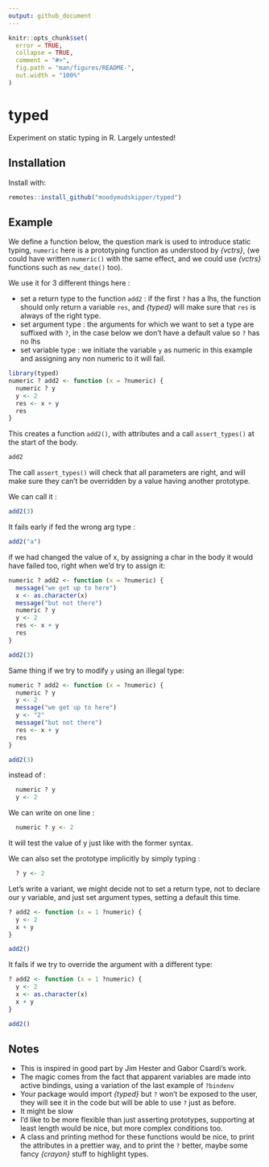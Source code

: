 ```yaml
---
output: github_document
---
```


<!-- README.md is generated from README.Rmd. Please edit that file -->

```r
knitr::opts_chunk$set(
  error = TRUE,
  collapse = TRUE,
  comment = "#>",
  fig.path = "man/figures/README-",
  out.width = "100%"
)
```

# typed

Experiment on static typing in R. Largely untested!

## Installation

Install with:

``` r
remotes::install_github("moodymudskipper/typed")
```

## Example

We define a function below, the question mark is used to introduce static typing,
`numeric` here is a prototyping function as understood by *{vctrs}*, 
(we could have written `numeric()` with the same effect, and we could use *{vctrs}*
functions such as `new_date()` too).

We use it for 3 different things here :

* set a return type to the function `add2` : if the first `?` has a lhs, the function
  should only return a variable `res`, and *{typed}* will make sure that `res`
  is always of the right type.
* set argument type : the arguments for which we want to set a type are suffixed
  with `?`, in the case below we don't have a default value so `?` has no lhs
* set variable type : we initiate the variable `y` as numeric in this example
  and assigning any non numeric to it will fail.

```r
library(typed)
numeric ? add2 <- function (x = ?numeric) {
  numeric ? y
  y <- 2
  res <- x + y
  res
}
```

This creates a function `add2()`, with attributes and a call `assert_types()` at
the start of the body.

```r
add2
```

The call `assert_types()` will check that all parameters are right, and will
make sure they can't be overridden by a value having another prototype.

We can call it :

```r
add2(3)
```

It fails early if fed the wrong arg type :

```r
add2("a")
```

if we had changed the value of x, by assigning a char in the body it would
have failed too, right when we'd try to assign it:

```r
numeric ? add2 <- function (x = ?numeric) {
  message("we get up to here")
  x <- as.character(x)
  message("but not there")
  numeric ? y
  y <- 2
  res <- x + y
  res
}

add2(3)
```


Same thing if we try to modify `y` using an illegal type:

```r
numeric ? add2 <- function (x = ?numeric) {
  numeric ? y
  y <- 2
  message("we get up to here")
  y <- "2"
  message("but not there")
  res <- x + y
  res
}

add2(3)
```

instead of : 

```r
  numeric ? y
  y <- 2
```

We can write on one line : 

```r
  numeric ? y <- 2
```

It will test the value of y just like with the former syntax.

We can also set the prototype implicitly by simply typing : 

```r
  ? y <- 2
```


Let's write a variant, we might decide not to set a return type, 
not to declare our y variable, and just set argument types, setting a default
this time.


```r
? add2 <- function (x = 1 ?numeric) {
  y <- 2
  x + y
}

add2()
```

It fails if we try to override the argument with a different type:

```r
? add2 <- function (x = 1 ?numeric) {
  y <- 2
  x <- as.character(x)
  x + y
}

add2()
```

## Notes

* This is inspired in good part by Jim Hester and Gabor Csardi's work.
* The magic comes from the fact that apparent variables are made into active
  bindings, using a variation of the last example of `?bindenv`
* Your package would import *{typed}* but `?` won't be exposed to the user,
they will see it in the code but will be able to use `?` just as before.
* It might be slow
* I'd like to be more flexible than just asserting prototypes, supporting at least
 length would be nice, but more complex conditions too.
* A class and printing method for these functions would be nice, to print the
attributes in a prettier way, and to print the `?` better, maybe some fancy
*{crayon}* stuff to highlight types.

